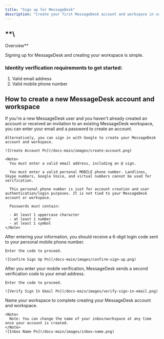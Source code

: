 ```yaml
---
title: "Sign up for MessageDesk"
description: "Create your first MessageDesk account and workspace in seconds"
---
```


## **\
Overview**

Signing up for MessageDesk and creating your workspace is simple.

### Identity verification requirements to get started:

1. Valid email address
2. Valid mobile phone number

## How to create a new MessageDesk account and workspace

<Steps>
  <Step title="Visit MessageDesk's sign up page" stepNumber={1}>
    If you're a new MessageDesk user and you haven't already created an account or received an invitation to an existing MessageDesk workspace, you can enter your email and a password to create an account.

    Alternatively, you can sign in with Google to create your MessageDesk account and workspace.

    ![Create Account Pn](/docs-main/images/create-account.png)

    <Note>
      You must enter a valid email address, including an @ sign.

      You must enter a valid personal MOBILE phone number. Landlines, Skype numbers, Google Voice, and virtual numbers cannot be used for verification.

      This personal phone number is just for account creation and user authentication/login purposes. It is not tied to your MessageDesk account or workspace.

      Passwords must contain:

      - At least 1 uppercase character
      - at least 1 number
      - at least 1 symbol
    </Note>
  </Step>
  <Step title="Confirm sign up" stepNumber={2}>
    After entering your information, you should receive a 6-digit login code sent to your personal mobile phone number.

    Enter the code to proceed.

    ![Confirm Sign Up Pn](/docs-main/images/confirm-sign-up.png)
  </Step>
  <Step title="Verify sign-in with a code from your email" stepNumber={3}>
    After you enter your mobile verification, MessageDesk sends a second verification code to your email address. 

    Enter the code to proceed.

    ![Verify Sign In Email Pn](/docs-main/images/verify-sign-in-email.png)
  </Step>
  <Step title="Give your new workspace/inbox a name">
    Name your workspace to complete creating your MessageDesk account and workspace.

    <Note>
      Note: You can change the name of your inbox/workspace at any time once your account is created.
    </Note>
    ![Inbox Name Pn](/docs-main/images/inbox-name.png)
  </Step>
</Steps>